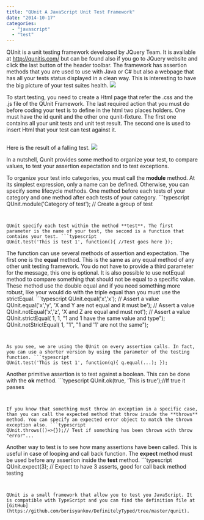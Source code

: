 ```yaml
---
title: "QUnit A JavaScript Unit Test Framework"
date: "2014-10-17"
categories: 
  - "javascript"
  - "test"
---
```


QUnit is a unit testing framework developed by JQuery Team. It is available at http://qunitjs.com/ but can be found also if you go to JQuery website and click the last button of the header toolbar. The framework has assertion methods that you are used to use with Java or C# but also a webpage that has all your tests status displayed in a clean way. This is interesting to have the big picture of your test suites health. ![](images/QUnit-400x198.png)

To start testing, you need to create a Html page that refer the .css and the .js file of the QUnit Framework. The last required action that you must do before coding your test is to define in the html two places holders. One must have the id qunit and the other one qunit-fixture. The first one contains all your unit tests and unit test result. The second one is used to insert Html that your test can test against it.


```html  <div id="qunit"></div> <div id="qunit-fixture"></div> 
``` 

Here is the result of a falling test. ![](images/qunit-example-400x366.png)

In a nutshell, Qunit provides some method to organize your test, to compare values, to test your assertion expectation and to test exceptions.

To organize your test into categories, you must call the **module** method. At its simplest expression, only a name can be defined. Otherwise, you can specify some lifecycle methods. One method before each tests of your category and one method after each tests of your category. ```typescript
QUnit.module('Category of test'); // Create a group of test 
``` 


QUnit specify each test within the method **test**. The first parameter is the name of your test, the second is a function that contains your test. ```typescript
QUnit.test('This is test 1', function(){ //Test goes here }); 
``` 


The function can use several methods of assertion and expectation. The first one is the **equal** method. This is the same as any equal method of any other unit testing framework. You do not have to provide a third parameter for the message, this one is optional. It is also possible to use notEqual method to compare something that should not be equal to a specific value. These method use the double equal and if you need something more robust, like your would do with the triple equal than you must use the strictEqual. ```typescript
QUnit.equal('x','x'); // Assert a value QUnit.equal('x','y', 'X and Y are not equal and it must be'); // Assert a value QUnit.notEqual('x','z', 'X and Z are equal and must not'); // Assert a value QUnit.strictEqual( 1, 1, "1 and 1 have the same value and type"); QUnit.notStrictEqual( 1, "1", "1 and '1' are not the same"); 
``` 


As you see, we are using the QUnit on every assertion calls. In fact, you can use a shorter version by using the parameter of the testing function. ```typescript
QUnit.test('This is test 1', function(q){ q.equal(...); }); 
``` 


Another primitive assertion is to test against a boolean. This can be done with the **ok** method. ```typescript
QUnit.ok(true, 'This is true');//If true it passes 
``` 


If you know that something must throw an exception in a specific case, than you can call the expected method that throw inside the **throws** method. You can specify an expected error object to match the thrown exception also. ```typescript
QUnit.throws(()=>{});// Test if something has been thrown with throw "error"... 
``` 


Another way to test is to see how many assertions have been called. This is useful in case of looping and call back function. The **expect** method must be used before any assertion inside the **test** method. ```typescript
QUnit.expect(3); // Expect to have 3 asserts, good for call back method testing 
``` 


QUnit is a small framework that allow you to test you JavaScript. It is compatible with TypeScript and you can find the definition file at [GitHub](https://github.com/borisyankov/DefinitelyTyped/tree/master/qunit).

